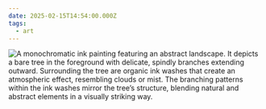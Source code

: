```yaml
---
date: 2025-02-15T14:54:00.000Z
tags:
  - art
---
```

<div className="max-w-[500px]">

  ![A monochromatic ink painting featuring an abstract landscape. It depicts a bare tree in the foreground with delicate, spindly branches extending outward. Surrounding the tree are organic ink washes that create an atmospheric effect, resembling clouds or mist. The branching patterns within the ink washes mirror the tree’s structure, blending natural and abstract elements in a visually striking way.](/assets/art/20250215-pablo-herrero.jpg "Painting by Pablo S. Herrero")

</div>